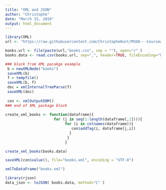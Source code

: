 ```yaml
---
title: "XML and JSON"
author: "Christophe"
date: "March 15, 2016"
output: html_document
---
```



```r
library(XML)
url <- "https://raw.githubusercontent.com/ChristopheHunt/MSDA---Coursework/master/Data%20607/Homework/data/"
```



```r
books.url <- file(paste(url,"books.csv", sep = ""), open="r" )
books.data <- read.csv(books.url, sep=",", header=TRUE, fileEncoding="UTF-8", stringsAsFactors = FALSE)

### block from XML pacakge example
 b = newXMLNode("books")
 saveXML(b)
 f = tempfile()
 saveXML(b, f)
 doc = xmlInternalTreeParse(f)
 saveXML(doc)
 
 con <- xmlOutputDOM()
### end of XML package block
 
create_xml_books <- function(dataframe){
                      for (j in seq(1:length(dataframe[,1]))){
                           for (i in colnames(dataframe)){
                              con$addTag(i, dataframe[j,i])
                             }
                            }
                           }

create_xml_books(books.data)

saveXML(con$value(), file="books.xml", encoding = "UTF-8")

xmlToDataFrame("books.xml")
```


```r
library(rjson)
data_json <- toJSON( books.data, method="C" )
```
